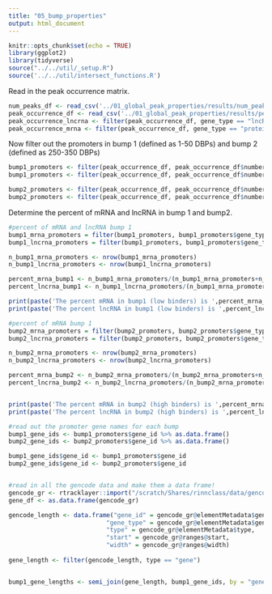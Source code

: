 ```yaml
---
title: "05_bump_properties"
output: html_document
---
```


```r
knitr::opts_chunk$set(echo = TRUE)
library(ggplot2)
library(tidyverse)
source("../../util/_setup.R")
source('../../util/intersect_functions.R')
```

Read in the peak occurrence matrix. 
```r
num_peaks_df <- read_csv('../01_global_peak_properties/results/num_peaks_df.csv')
peak_occurrence_df <- read_csv('../01_global_peak_properties/results/peak_occurence_dataframe.csv')
peak_occurrence_lncrna <- filter(peak_occurrence_df, gene_type == "lncRNA")
peak_occurrence_mrna <- filter(peak_occurrence_df, gene_type == "protein_coding")
```


Now filter out the promoters in bump 1 (defined as 1-50 DBPs) and bump 2 (defined as 250-350 DBPs)
```r
bump1_promoters <- filter(peak_occurrence_df, peak_occurrence_df$number_of_dbp < 46)
bump1_promoters <- filter(peak_occurrence_df, peak_occurrence_df$number_of_dbp > 1)

bump2_promoters <- filter(peak_occurrence_df, peak_occurrence_df$number_of_dbp > 230)
bump2_promoters <- filter(peak_occurrence_df, peak_occurrence_df$number_of_dbp < 352)
```


Determine the percent of mRNA and lncRNA in bump 1 and bump2.
```r
#percent of mRNA and lncRNA bump 1
bump1_mrna_promoters = filter(bump1_promoters, bump1_promoters$gene_type == 'protein_coding')
bump1_lncrna_promoters = filter(bump1_promoters, bump1_promoters$gene_type == 'lncRNA')

n_bump1_mrna_promoters <- nrow(bump1_mrna_promoters)
n_bump1_lncrna_promoters <- nrow(bump1_lncrna_promoters)

percent_mrna_bump1 <- n_bump1_mrna_promoters/(n_bump1_mrna_promoters+n_bump1_lncrna_promoters)
percent_lncrna_bump1 <- n_bump1_lncrna_promoters/(n_bump1_mrna_promoters+n_bump1_lncrna_promoters)

print(paste('The percent mRNA in bump1 (low binders) is ',percent_mrna_bump1*100))
print(paste('The percent lncRNA in bump1 (low binders) is ',percent_lncrna_bump1*100))

#percent of mRNA bump 1
bump2_mrna_promoters = filter(bump2_promoters, bump2_promoters$gene_type == 'protein_coding')
bump2_lncrna_promoters = filter(bump2_promoters, bump2_promoters$gene_type == 'lncRNA')

n_bump2_mrna_promoters <- nrow(bump2_mrna_promoters)
n_bump2_lncrna_promoters <- nrow(bump2_lncrna_promoters)

percent_mrna_bump2 <- n_bump2_mrna_promoters/(n_bump2_mrna_promoters+n_bump2_lncrna_promoters)
percent_lncrna_bump2 <- n_bump2_lncrna_promoters/(n_bump2_mrna_promoters+n_bump2_lncrna_promoters)


print(paste('The percent mRNA in bump2 (high binders) is ',percent_mrna_bump2*100))
print(paste('The percent lncRNA in bump2 (high binders) is ',percent_lncrna_bump2*100))
```


```r
#read out the promoter gene names for each bump
bump1_gene_ids <- bump1_promoters$gene_id %>% as.data.frame()
bump2_gene_ids <- bump2_promoters$gene_id %>% as.data.frame()

bump1_gene_ids$gene_id <- bump1_promoters$gene_id 
bump2_gene_ids$gene_id <- bump2_promoters$gene_id 


#read in all the gencode data and make them a data frame!
gencode_gr <- rtracklayer::import("/scratch/Shares/rinnclass/data/gencode.v32.annotation.gtf")
gene_df <- as.data.frame(gencode_gr)

gencode_length <- data.frame("gene_id" = gencode_gr@elementMetadata$gene_id,
                           "gene_type" = gencode_gr@elementMetadata$gene_type,
                           "type" = gencode_gr@elementMetadata$type,
                           "start" = gencode_gr@ranges@start,
                           "width" = gencode_gr@ranges@width)
                           
gene_length <- filter(gencode_length, type == "gene")


bump1_gene_lengths <- semi_join(gene_length, bump1_gene_ids, by = "gene_id")



```
